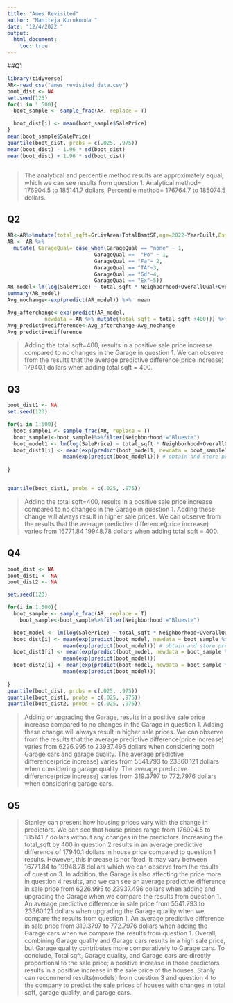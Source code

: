 ---
title: "Ames Revisited"
author: "Maniteja Kurukunda "
date: "12/4/2022 "
output: 
  html_document:
    toc: true
---


##Q1


```{r}
library(tidyverse)
AR<-read_csv("ames_revisited_data.csv")
boot_dist <- NA 
set.seed(123)
for(i in 1:500){ 
  boot_sample <- sample_frac(AR, replace = T) 

  boot_dist[i] <- mean(boot_sample$SalePrice) 
}
mean(boot_sample$SalePrice)
quantile(boot_dist, probs = c(.025, .975))
mean(boot_dist) - 1.96 * sd(boot_dist)
mean(boot_dist) + 1.96 * sd(boot_dist)



```

> The analytical and percentile method results are approximately equal, which we can see results from question 1. 
Analytical method= 176904.5 to 185141.7 dollars,
Percentile method= 176764.7 to 185074.5 dollars.


## Q2

```{r}
AR<-AR%>%mutate(total_sqft=GrLivArea+TotalBsmtSF,age=2022-YearBuilt,BsmtQual=replace_na(BsmtQual,"none"),GarageQual=replace_na(GarageQual,"none"))
AR <- AR %>% 
  mutate( GarageQual= case_when(GarageQual == "none" ~ 1,
                            GarageQual ==  "Po" ~ 1,
                            GarageQual == "Fa"~ 2,
                            GarageQual == "TA"~3,
                            GarageQual == "Gd"~4,
                            GarageQual == "Ex"~5))
AR_model<-lm(log(SalePrice) ~ total_sqft * Neighborhood+OverallQual+OverallCond+age+BsmtQual+KitchenQual+GarageCars+GarageQual,data = AR)
summary(AR_model)
Avg_nochange<-exp(predict(AR_model)) %>%  mean 

Avg_afterchange<-exp(predict(AR_model, 
            newdata = AR %>% mutate(total_sqft = total_sqft +400))) %>%  mean 
Avg_predictivedifference<-Avg_afterchange-Avg_nochange
Avg_predictivedifference
```

>Adding the total sqft=400, results in a positive sale price increase compared to no changes in the Garage in question 1.  We can observe from the results that the average predictive difference(price increase) 17940.1 dollars when adding total sqft = 400.

## Q3

```{r}

boot_dist1 <- NA 
set.seed(123)

for(i in 1:500){ 
  boot_sample1 <- sample_frac(AR, replace = T)
  boot_sample1<-boot_sample1%>%filter(Neighborhood!="Blueste")
  boot_model1 <- lm(log(SalePrice) ~ total_sqft * Neighborhood+OverallQual+OverallCond+age+BsmtQual+KitchenQual+GarageCars+GarageQual,data = boot_sample1)
  boot_dist1[i] <- mean(exp(predict(boot_model1, newdata = boot_sample1 %>% mutate(total_sqft = total_sqft +400)))) -
                  mean(exp(predict(boot_model1))) # obtain and store predictive comparison 
    
}


quantile(boot_dist1, probs = c(.025, .975))

```

> Adding the total sqft=400, results in a positive sale price increase compared to no changes in the Garage in question 1. Adding these change will always result in higher sale prices. We can observe from the results that the average predictive difference(price increase) varies from 16771.84 19948.78 dollars when adding total sqft = 400.

## Q4

```{r}
boot_dist <- NA 
boot_dist1 <- NA  
boot_dist2 <- NA  

set.seed(123)

for(i in 1:500){ 
  boot_sample <- sample_frac(AR, replace = T) 
    boot_sample<-boot_sample%>%filter(Neighborhood!="Blueste")

  boot_model <- lm(log(SalePrice) ~ total_sqft * Neighborhood+OverallQual+OverallCond+age+BsmtQual+KitchenQual+GarageCars+GarageQual,data = boot_sample) # fit model w sampled data
  boot_dist[i] <- mean(exp(predict(boot_model, newdata = boot_sample %>% mutate(GarageCars = ifelse(GarageCars==0,2,GarageCars),GarageQual=5)))) -
                  mean(exp(predict(boot_model))) # obtain and store predictive comparison 
  boot_dist1[i] <- mean(exp(predict(boot_model, newdata = boot_sample %>% mutate(GarageQual=5)))) -
                  mean(exp(predict(boot_model)))
  boot_dist2[i] <- mean(exp(predict(boot_model, newdata = boot_sample %>% mutate(GarageCars = ifelse(GarageCars==0,2,GarageCars))))) -
                  mean(exp(predict(boot_model)))
    
}
quantile(boot_dist, probs = c(.025, .975))
quantile(boot_dist1, probs = c(.025, .975))
quantile(boot_dist2, probs = c(.025, .975))


```

> Adding or upgrading the Garage, results in a positive sale price increase compared to no changes in the Garage in question 1. Adding these change will always result in higher sale prices. We can observe from the results that the average predictive difference(price increase) varies from 6226.995 to 23937.496 dollars when considering both Garage cars and garage quality. The average predictive difference(price increase) varies from 5541.793 to 23360.121  dollars when considering garage quality. The average predictive difference(price increase) varies from 319.3797 to 772.7976  dollars when considering garage cars.

## Q5

>Stanley can present how housing prices vary with the change in predictors. We can see that house prices range from 176904.5 to 185141.7 dollars without any changes in the predictors. Increasing the total_sqft  by 400 in question 2 results in an average predictive difference of 17940.1 dollars in house price compared to question 1 results. However, this increase is not fixed. It may vary between 16771.84 to 19948.78 dollars which we can observe from the results of question 3. In addition, the Garage is also affecting the price more in question 4 results, and we can see an average predictive difference in sale price from 6226.995 to 23937.496 dollars when adding and upgrading the Garage when we compare the results from question 1. An average predictive difference in sale price from 5541.793 to 23360.121 dollars when upgrading the Garage quality when we compare the results from question 1. An average predictive difference in sale price from 319.3797 to 772.7976 dollars when adding the Garage cars when we compare the results from question 1. Overall, combining Garage quality and Garage cars results in a high sale price, but Garage quality contributes more comparatively to Garage cars. To conclude, Total sqft, Garage quality, and Garage cars are directly proportional to the sale price; a positive increase in those predictors results in a positive increase in the sale price of the houses. Stanly can recommend results(models) from question 3 and question 4 to the company to predict the sale prices of houses with changes in total sqft, garage quality, and garage cars. 
